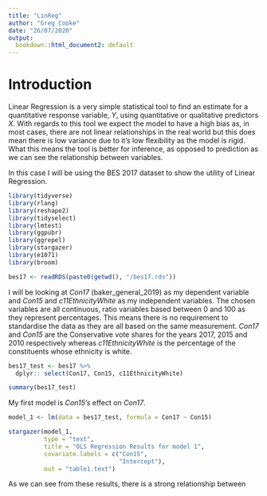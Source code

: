 ```yaml
---
title: "LinReg"
author: "Greg Cooke"
date: "26/07/2020"
output:
  bookdown::html_document2: default
---
```


# Introduction

Linear Regression is a very simple statistical tool to find an estimate for a quantitative response variable, *Y*, using quantitative or qualitative predictors *X*. With regards to this tool we expect the model to have a high bias as, in most cases, there are not linear relationships in the real world but this does mean there is low variance due to it's low flexibility as the model is rigid. What this means the tool is better for  inference, as opposed to prediction as we can see the relationship between variables.

In this case I will be using the BES 2017 dataset to show the utility of Linear Regression.

```r

library(tidyverse)
library(rlang)
library(reshape2)
library(tidyselect)
library(lmtest)
library(ggpubr)
library(ggrepel) 
library(stargazer)
library(e1071)
library(broom)

```

```r

bes17 <- readRDS(paste0(getwd(), "/bes17.rds"))

```

I will be looking at *Con17* (baker_general_2019) as my dependent variable and *Con15* and *c11EthnicityWhite* as my independent variables. The chosen variables are all continuous, ratio variables based between 0 and 100 as they represent percentages. This means there is no requirement to standardise the data as they are all based on the same measurement. *Con17* and *Con15* are the Conservative vote shares for the years 2017, 2015 and 2010 respectively whereas *c11EthnicityWhite* is the percentage of the constituents whose ethnicity is white.

```r

bes17_test <- bes17 %>%
  dplyr:: select(Con17, Con15, c11EthnicityWhite) 

summary(bes17_test)

```

My first model is *Con15's* effect on *Con17*.

```r

model_1 <- lm(data = bes17_test, formula = Con17 ~ Con15)

stargazer(model_1,
          type = "text",
          title = "OLS Regression Results for model 1",
          covariate.labels = c("Con15",
                               "Intercept"),
          out = "table1.text")

```

As we can see from these results, there is a strong relationship between 
